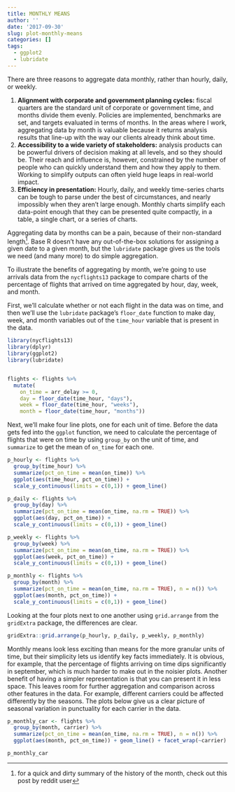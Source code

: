 ```yaml
---
title: MONTHLY MEANS
author: ''
date: '2017-09-30'
slug: plot-monthly-means
categories: []
tags:
  - ggplot2
  - lubridate
---
```


There are three reasons to aggregate data monthly, rather than hourly, daily, or weekly. 

  1. **Alignment with corporate and government planning cycles:** 
  fiscal quarters are the standard unit of corporate or government time, and months divide them evenly. 
  Policies are implemented, benchmarks are set, and targets evaluated in terms of months. In the areas where
  I work, aggregating data by month is valuable because it returns analysis results that line-up with the way
  our clients already think about time.
  2. **Accessibility to a wide variety of stakeholders:**
  analysis products can be powerful drivers of decision making at all levels, and so they should be. Their 
  reach and influence is, however, constrained by the number of people who can quickly understand them
  and how they apply to them. Working to simplify outputs can often yield huge leaps in real-world impact.
  3. **Efficiency in presentation:**
  Hourly, daily, and weekly time-series charts can be tough to parse under the best of circumstances,
  and nearly impossibly when they aren't large enough. Monthly charts simplify each data-point enough
  that they can be presented quite compactly, in a table, a single chart, or a series of charts. 
    
Aggregating data by months can be a pain, because of their non-standard length^[for a quick and dirty summary of the history of the month, check out this post by reddit user]. Base R doesn't 
have any out-of-the-box solutions for assigning a given date to a given month, but the 
`lubridate` package gives us the tools we need (and many more) to do simple aggregation. 

To illustrate the benefits of aggregating by month, we're going to use arrivals data from
the `nycflights13` package to compare charts of the percentage of flights that arrived
on time aggregated by hour, day, week, and month. 

First, we'll calculate whether or not each flight in the data was on time, and then we'll 
use the `lubridate` package's `floor_date` function to make day, week, and
month variables out of the `time_hour` variable that is present in the data. 

```r
library(nycflights13)
library(dplyr)
library(ggplot2)
library(lubridate)


flights <- flights %>% 
  mutate(
    on_time = arr_delay >= 0,
    day = floor_date(time_hour, "days"),
    week = floor_date(time_hour, "weeks"),
    month = floor_date(time_hour, "months"))

```

Next, we'll make four line plots, one for each unit of time. Before the data gets
fed into the `ggplot` function, we need to calculate the percentage of flights
that were on time by using `group_by` on the unit of time, and `summarize` to 
get the mean of `on_time` for each one. 

```r
p_hourly <- flights %>% 
  group_by(time_hour) %>% 
  summarize(pct_on_time = mean(on_time)) %>% 
  ggplot(aes(time_hour, pct_on_time)) + 
  scale_y_continuous(limits = c(0,1)) + geom_line()

p_daily <- flights %>% 
  group_by(day) %>% 
  summarize(pct_on_time = mean(on_time, na.rm = TRUE)) %>% 
  ggplot(aes(day, pct_on_time)) + 
  scale_y_continuous(limits = c(0,1)) + geom_line()

p_weekly <- flights %>% 
  group_by(week) %>% 
  summarize(pct_on_time = mean(on_time, na.rm = TRUE)) %>% 
  ggplot(aes(week, pct_on_time)) + 
  scale_y_continuous(limits = c(0,1)) + geom_line()

p_monthly <- flights %>% 
  group_by(month) %>% 
  summarize(pct_on_time = mean(on_time, na.rm = TRUE), n = n()) %>% 
  ggplot(aes(month, pct_on_time)) + 
  scale_y_continuous(limits = c(0,1)) + geom_line()
```

Looking at the four plots next to one another using `grid.arrange` from the `gridExtra`
package, the differences are clear. 

```r
gridExtra::grid.arrange(p_hourly, p_daily, p_weekly, p_monthly)
```

Monthly means look less exciting than means for the more granular units of time, but their simplicity lets us identify key facts immediately. It is obvious, for example, that the percentage of flights arriving on time dips significantly in september, which is much harder to make out in the noisier plots. Another benefit of having a simpler representation is that you can present it in less space. This leaves room for further aggregation and comparison across other features in the data. For example, different carriers could be affected differently by the seasons. The plots below give us a clear picture of seasonal variation in punctuality for each carrier in the data.

```r
p_monthly_car <- flights %>% 
  group_by(month, carrier) %>% 
  summarize(pct_on_time = mean(on_time, na.rm = TRUE), n = n()) %>% 
  ggplot(aes(month, pct_on_time)) + geom_line() + facet_wrap(~carrier)

p_monthly_car
```